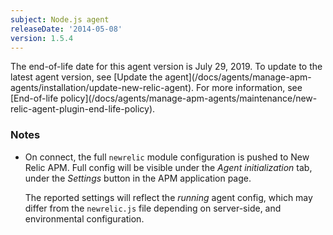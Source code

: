```yaml
---
subject: Node.js agent
releaseDate: '2014-05-08'
version: 1.5.4
---
```


<Callout variant="important">
  The end-of-life date for this agent version is July 29, 2019. To update to the latest agent version, see [Update the agent](/docs/agents/manage-apm-agents/installation/update-new-relic-agent). For more information, see [End-of-life policy](/docs/agents/manage-apm-agents/maintenance/new-relic-agent-plugin-end-life-policy).
</Callout>

### Notes

* On connect, the full `newrelic` module configuration is pushed to New Relic APM. Full config will be visible under the _Agent initialization_ tab, under the _Settings_ button in the APM application page.

  The reported settings will reflect the _running_ agent config, which may differ from the `newrelic.js` file depending on server-side, and environmental configuration.
